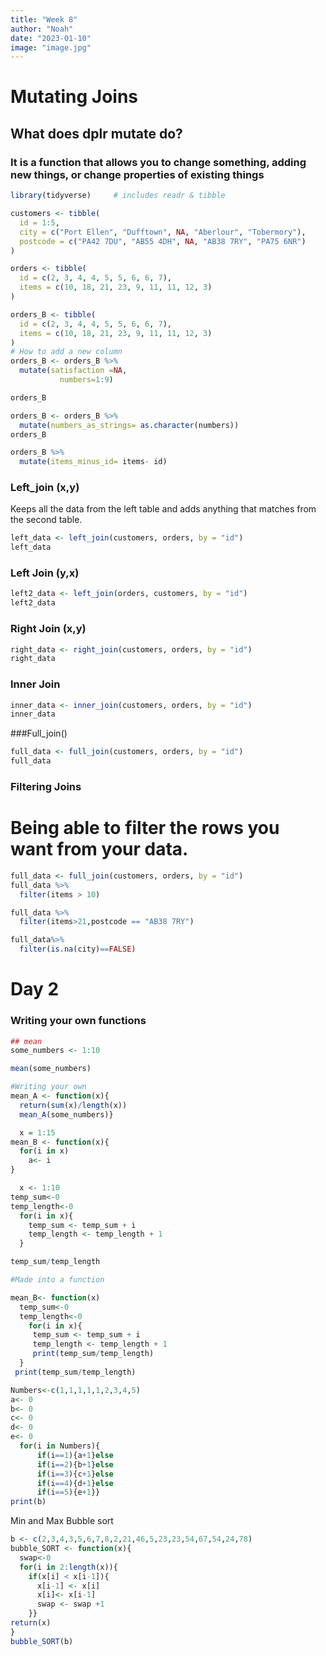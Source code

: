 ```yaml
---
title: "Week 8"
author: "Noah"
date: "2023-01-10"
image: "image.jpg"
---
```


# Mutating Joins

## What does dplr mutate do?

### It is a function that allows you to change something, adding new things, or change properties of existing things

```r

library(tidyverse)     # includes readr & tibble

```

```r
customers <- tibble(
  id = 1:5,
  city = c("Port Ellen", "Dufftown", NA, "Aberlour", "Tobermory"),
  postcode = c("PA42 7DU", "AB55 4DH", NA, "AB38 7RY", "PA75 6NR")
)
```

```r
orders <- tibble(
  id = c(2, 3, 4, 4, 5, 5, 6, 6, 7),
  items = c(10, 18, 21, 23, 9, 11, 11, 12, 3)
)
```

```r
orders_B <- tibble(
  id = c(2, 3, 4, 4, 5, 5, 6, 6, 7),
  items = c(10, 18, 21, 23, 9, 11, 11, 12, 3)
)
# How to add a new column
orders_B <- orders_B %>%
  mutate(satisfaction =NA,
           numbers=1:9)

orders_B

```

```r
orders_B <- orders_B %>%
  mutate(numbers_as_strings= as.character(numbers))
orders_B
```

```r
orders_B %>%
  mutate(items_minus_id= items- id)


```

### Left_join (x,y)

Keeps all the data from the left table and adds anything that matches from the second table.

```r
left_data <- left_join(customers, orders, by = "id")
left_data
```

### Left Join (y,x)

```r
left2_data <- left_join(orders, customers, by = "id")
left2_data
```

### Right Join (x,y)

```r
right_data <- right_join(customers, orders, by = "id")
right_data
```

### Inner Join

```r
inner_data <- inner_join(customers, orders, by = "id")
inner_data

```

###Full_join()

```r
full_data <- full_join(customers, orders, by = "id")
full_data

```

### Filtering Joins

# Being able to filter the rows you want from your data.

```r
full_data <- full_join(customers, orders, by = "id")
full_data %>%
  filter(items > 10)

full_data %>%
  filter(items>21,postcode == "AB38 7RY")
```

```r
full_data%>%
  filter(is.na(city)==FALSE)
```

# Day 2

### Writing your own functions

```r
## mean
some_numbers <- 1:10

mean(some_numbers)

#Writing your own
mean_A <- function(x){
  return(sum(x)/length(x))
  mean_A(some_numbers)}

  x = 1:15
mean_B <- function(x){
  for(i in x)
    a<- i
}
```

```r
  x <- 1:10
temp_sum<-0
temp_length<-0
  for(i in x){
    temp_sum <- temp_sum + i
    temp_length <- temp_length + 1
  }

temp_sum/temp_length

#Made into a function

mean_B<- function(x)
  temp_sum<-0
  temp_length<-0
    for(i in x){
     temp_sum <- temp_sum + i
     temp_length <- temp_length + 1
     print(temp_sum/temp_length)
  }
 print(temp_sum/temp_length)


```

```r
Numbers<-c(1,1,1,1,1,2,3,4,5)
a<- 0
b<- 0
c<- 0
d<- 0
e<- 0
  for(i in Numbers){
      if(i==1){a+1}else
      if(i==2){b+1}else
      if(i==3){c+1}else
      if(i==4){d+1}else
      if(i==5){e+1}}
print(b)

```

Min and Max Bubble sort

```r
b <- c(2,3,4,3,5,6,7,8,2,21,46,5,23,23,54,67,54,24,78)
bubble_SORT <- function(x){
  swap<-0
  for(i in 2:length(x)){
    if(x[i] < x[i-1]){
      x[i-1] <- x[i]
      x[i]<- x[i-1]
      swap <- swap +1
    }}
return(x)
}
bubble_SORT(b)
```
